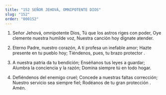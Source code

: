 ```yaml
---
title: "152 SEÑOR JEHOVÁ, OMNIPOTENTE DIOS"
slug: "152"
order: "000152"
---
```


1. Señor Jehová, omnipotente Dios, Tú que los astros riges con poder, Oye clemente nuestra humilde voz,
Nuestra canción hoy dígnate atender.

2. Eterno Padre, nuestro corazón, A ti profesa un inefable amor;
Hazte presente en tu pueblo hoy; Tiéndenos, pues, tu brazo protector .

3. A nuestra patria da tu bendición; Enséñanos tus leyes a guardar; Alumbra la conciencia y la razón; Domina siempre tú en todo hogar.

4. Defiéndenos del enemigo cruel; Concede a nuestras faltas corrección; Nuestro servicio sea siempre fiel; Rodéanos de tu gran protección . Amén.



